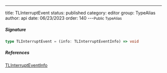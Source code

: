 ---
title: TLInterruptEvent
status: published
category: editor
group: TypeAlias
author: api
date: 06/23/2023
order: 140
---<Small>Public TypeAlias</Small>




##### Signature


```ts
type TLInterruptEvent = (info: TLInterruptEventInfo) => void
```

##### References

[TLInterruptEventInfo](/gen/editor/TLInterruptEventInfo-type)

